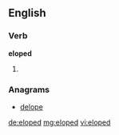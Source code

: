 ==English==

===Verb===
'''eloped'''

# {{past of|[[elope]]}}

===Anagrams===
* [[delope#English|delope]]

[[de:eloped]]
[[mg:eloped]]
[[vi:eloped]]
